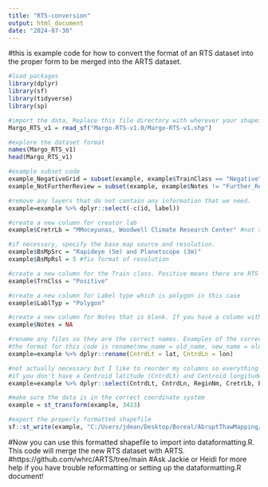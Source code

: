 ```yaml
---
title: "RTS-conversion"
output: html_document
date: "2024-07-30"
---
```


#this is example code for how to convert the format of an RTS dataset into the proper form to be merged into the ARTS dataset. 
```r
#load packages
library(dplyr)
library(sf)
library(tidyverse)
library(sp)

#import the data, Replace this file directory with wherever your shapefile is exported to
Margo_RTS_v1 = read_sf("Margo-RTS-v1.0/Margo-RTS-v1.shp")

#explore the dataset format
names(Margo_RTS_v1)
head(Margo_RTS_v1)

#example subset code
example_NegativeGrid = subset(example, example$TrainClass == "Negative")
example_NotFurtherReview = subset(example, example$Notes != "Further_Review") #! = not

#remove any layers that do not contain any information that we need.
example=example %>% dplyr::select(-c(id, label))

#create a new column for creator lab
example$CretrLb = "MMoceyunas, Woodwell Climate Research Center" #not sure if this should be Margo or Yili.... Ask at next meeting? 

#if necessary, specify the base map source and resolution. 
example$BsMpSrc = "Rapideye (5m) and Planetscope (3m)"
example$BsMpRsl = 5 #fix format of resolution

#create a new column for the Train class. Positive means there are RTS present and Negative means there are no RTS present. 
example$TrnClss = "Positive"

#create a new column for Label type which is polygon in this case
example$LablTyp = "Polygon"

#create a new column for Notes that is blank. If you have a column with notes to include, rename it in the next line of code
example$Notes = NA

#rename any files so they are the correct names. Examples of the correct names are listed in the next line of code. The shapefile names need to be abbreviated.
#the format for this code is rename(new_name = old_name, new_name = old_name)
example=example %>% dplyr::rename(CntrdLt = lat, CntrdLn = lon)

#not actually necessary but I like to reorder my columns so everything looks the same. (the geometry column is where the spatial information is stored and does not need any changing)
#if you don't have a Centroid latitude (CntrdLt) and Centroid longitude(CntrdLn) column, thats ok, the dataformatting.R code can create it for you by using calculate_centroids = TRUE (and remove CntrdLt and CntrdLn from the below line of code)
example=example %>% dplyr::select(CntrdLt, CntrdLn, ReginNm, CretrLb, BasMpDt, BsMpSrc, BsMpRsl, TrnClss, LablTyp, Notes, geometry) 

#make sure the data is in the correct coordinate system
example = st_transform(example, 3413)

#export the properly formatted shapefile
sf::st_write(example, "C:/Users/jdean/Desktop/Boreal/AbruptThawMapping/RetrogressiveThawSlumps/ExternalData/input_data/Example_output.shp", overwrite = T,append =F)

```

#Now you can use this formatted shapefile to import into dataformatting.R. This code will merge the new RTS dataset with ARTS. 
#https://github.com/whrc/ARTS/tree/main
#Ask Jackie or Heidi for more help if you have trouble reformatting or setting up the dataformatting.R document!